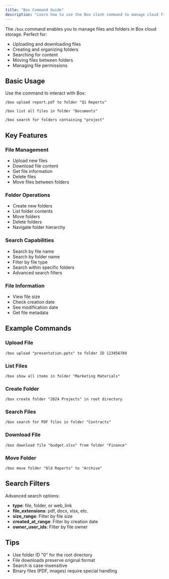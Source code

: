 ```yaml
---
title: "Box Command Guide"
description: "Learn how to use the Box slash command to manage cloud files and folders"
---
```


The `/box` command enables you to manage files and folders in Box cloud storage. Perfect for:

- Uploading and downloading files
- Creating and organizing folders
- Searching for content
- Moving files between folders
- Managing file permissions

## Basic Usage

Use the command to interact with Box:

```
/box upload report.pdf to folder "Q1 Reports"
```

```
/box list all files in folder "Documents"
```

```
/box search for folders containing "project"
```

## Key Features

### File Management
- Upload new files
- Download file content
- Get file information
- Delete files
- Move files between folders

### Folder Operations
- Create new folders
- List folder contents
- Move folders
- Delete folders
- Navigate folder hierarchy

### Search Capabilities
- Search by file name
- Search by folder name
- Filter by file type
- Search within specific folders
- Advanced search filters

### File Information
- View file size
- Check creation date
- See modification date
- Get file metadata

## Example Commands

### Upload File
```
/box upload "presentation.pptx" to folder ID 123456789
```

### List Files
```
/box show all items in folder "Marketing Materials"
```

### Create Folder
```
/box create folder "2024 Projects" in root directory
```

### Search Files
```
/box search for PDF files in folder "Contracts"
```

### Download File
```
/box download file "budget.xlsx" from folder "Finance"
```

### Move Folder
```
/box move folder "Old Reports" to "Archive"
```

## Search Filters

Advanced search options:
- **type**: file, folder, or web_link
- **file_extensions**: pdf, docx, xlsx, etc.
- **size_range**: Filter by file size
- **created_at_range**: Filter by creation date
- **owner_user_ids**: Filter by file owner

## Tips
- Use folder ID "0" for the root directory
- File downloads preserve original format
- Search is case-insensitive
- Binary files (PDF, images) require special handling 
